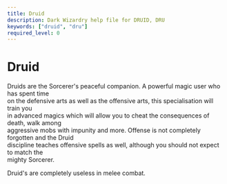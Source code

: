 ```yaml
---
title: Druid
description: Dark Wizardry help file for DRUID, DRU
keywords: ["druid", "dru"]
required_level: 0
---
```


# Druid

Druids are the Sorcerer's peaceful companion. A powerful magic user who has spent time  
on the defensive arts as well as the offensive arts, this specialisation will train you  
in advanced magics which will allow you to cheat the consequences of death, walk among  
aggressive mobs with impunity and more. Offense is not completely forgotten and the Druid  
discipline teaches offensive spells as well, although you should not expect to match the  
mighty Sorcerer.  

Druid's are completely useless in melee combat.